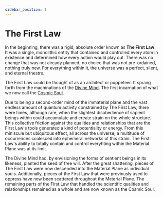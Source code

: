 ```yaml
---
sidebar_position: 1
---
```



# The First Law

In the beginning, there was a rigid, absolute order known as **The First Law**.
It was a single, monolithic entity that contained and controlled every atom in
existence and determined how every action would play out. There was no change
that was not already planned, no choice that was not pre-ordained, nothing truly
new. For everything within it, the universe was a perfect, silent, and eternal
theatre.

The First Law could be thought of as an architect or puppeteer. It sprang forth
from the machinations of the [Divine Mind](metaphysics.mdx#the-divine-mind). The
first incarnation of what we now call the [Cosmic
Soul](metaphysics.mdx#the-cosmic-soul).

Due to being a second-order mind of the immaterial plane and the vast endless
amount of quantum activity constrained by The First Law, there were times,
although rare, when the slightest disobedience of sapient beings within could
accumulate and create strain on the whole structure. This collective friction
against the qualities and relationships that are the First Law's tools generated
a kind of potentiality or energy. From this miniscule but ubiquitous effect, all
across the universe, a multitude of occurrences coalesced into ephemeral
networks of this strain. The First Law's ability to totally contain and control
everyhting within the Material Plane was at its limit.

The Divine Mind had, by envisioning the forms of sentient beings in its
likeness, planted the seed of free will. After the great shattering, pieces of
The First Law were now descended into the Material Plane as individual souls.
Additionally, pieces of the First Law that were previously used to oppress have
now been scattered throughout the Material Plane. The remaining parts of the
First Law that handled the scientific qualities and relationships remained as a
whole and are now known as the Cosmic Soul.

<HisyeoTooltip />